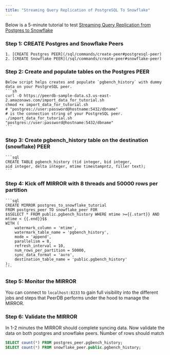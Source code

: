 ```yaml
---
title: "Streaming Query Replication of PostgreSQL To Snowflake"
---
```


Below is a 5-minute tutorial to test [Streaming Query Replication from Postgres to Snowflake](/usecases/realtime-streaming-of-query-results)

### Step 1: CREATE Postgres and Snowflake Peers
    1. [CREATE Postgres PEER](/sql/commands/create-peer#postgresql-peer)
    2. [CREATE Snowflake PEER](/sql/commands/create-peer#snowflake-peer)
### Step 2: Create and populate tables on the Postgres PEER
    Below script helps creates and populate `pgbench_history` with dummy data on your PostgreSQL peer.
    ```sh
    curl -O https://peerdb-sample-data.s3.us-east-2.amazonaws.com/import_data_for_tutorial.sh
    chmod +x import_data_for_tutorial.sh
    # "postgres://user:password@hostname:5432/dbname" 
    # is the connection string of your PostgreSQL peer.
    ./import_data_for_tutorial.sh "postgres://user:password@hostname:5432/dbname"
    ```
### Step 3: Create pgbench_history table on the destination (snowflake) PEER
    ```sql
    CREATE TABLE pgbench_history (tid integer, bid integer, 
    aid integer, delta integer, mtime timestampntz, filler text);
    ```
### Step 4: Kick off MIRROR with 8 threads and 50000 rows per partition
    
    ```sql
    CREATE MIRROR postgres_to_snowflake_tutorial
    FROM postgres_peer TO snowflake_peer FOR
    $$SELECT * FROM public.pgbench_history WHERE mtime >={{.start}} AND mtime < {{.end}}$$
    WITH (
    	watermark_column = 'mtime',
    	watermark_table_name = 'pgbench_history',
    	mode = 'append',
    	parallelism = 8,
    	refresh_interval = 10,
    	num_rows_per_partition = 50000,
    	sync_data_format = 'avro',
    	destination_table_name = 'public.pgbench_history'
    );
    ```
    
### Step 5: Monitor the MIRROR
You can connect to `localhost:8233` to gain full visibility into the different jobs and steps that PeerDB performs under the hood to manage the MIRROR.
### Step 6: Validate the MIRROR
In 1-2 minutes the MIRROR should complete syncing data. Now validate the data on both postgres and snowflake peers. Number of rows should match
```sql
SELECT count(*) FROM postgres_peer.pgbench_history;
SELECT count(*) FROM snowflake_peer.public.pgbench_history;
```